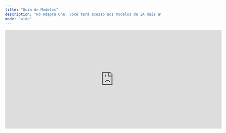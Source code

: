 ```yaml
---
title: "Guia de Modelos"
description: "No Adapta One, você terá acesso aos modelos de IA mais avançados e atualizados do mundo, dentro de uma única assinatura. Acesse os conteúdos abaixo para dominar todos os modelos disponíveis. Conhecimento é poder! "
mode: "wide"
---
```


<iframe width="700" height="320" src="https://www.youtube.com/embed/uxe79rUrzSw?si=ajxhvBP6ALcm6rwp&controls=0" title="YouTube video player" frameborder="0" allow="accelerometer; autoplay; clipboard-write; encrypted-media; gyroscope; picture-in-picture; web-share" referrerpolicy="strict-origin-when-cross-origin" allowfullscreen />

**Modelos de Texto e Visão**

Acesse um dos nossos artigos abaixo para entender tudo sobre cada modelo disponível na nossa plataforma.&#x20;

<CardGroup cols={3}>
  <Card href="guia-de-modelos/gpt" img="gpt.jpg">
    Copy de até 2 linhas.&#x20;
    Copy de até 2 linhas.&#x20;
  </Card>

  <Card img="claude.jpg">
    Copy de até 2 linhas.&#x20;
    Copy de até 2 linhas.&#x20;
  </Card>

  <Card img="gemini.jpg">
    Copy de até 2 linhas.&#x20;
    Copy de até 2 linhas.&#x20;
  </Card>

  <Card img="one.jpg">
    Copy de até 2 linhas.&#x20;
    Copy de até 2 linhas.&#x20;
  </Card>

  <Card img="llamma.jpg">
    Copy de até 2 linhas.&#x20;
    Copy de até 2 linhas.&#x20;
  </Card>

  <Card img="mistral.jpg">
    Copy de até 2 linhas.&#x20;
    Copy de até 2 linhas.&#x20;
  </Card>

  <Card img="grok.jpg">
    Copy de até 2 linhas.&#x20;
    Copy de até 2 linhas.&#x20;
  </Card>

  <Card img="perplexity.jpg">
    Copy de até 2 linhas.&#x20;
    Copy de até 2 linhas.&#x20;
  </Card>

  <Card img="sabia.jpg">
    Copy de até 2 linhas.&#x20;
    Copy de até 2 linhas.&#x20;
  </Card>

  <Card img="deepseek.jpg">
    Copy de até 2 linhas.&#x20;
    Copy de até 2 linhas.&#x20;
  </Card>
</CardGroup>

### Modelos de Imagem

<CardGroup cols={3}>
  <Card img="dalle.jpg">
    Copy de até 2 linhas.&#x20;
    Copy de até 2 linhas.&#x20;
  </Card>

  <Card img="flux.jpg">
    Copy de até 2 linhas.&#x20;
    Copy de até 2 linhas.&#x20;
  </Card>

  <Card img="ideogram.jpg">
    Copy de até 2 linhas.&#x20;
    Copy de até 2 linhas.&#x20;
  </Card>

  <Card img="stable.jpg">
    Copy de até 2 linhas.&#x20;
    Copy de até 2 linhas.&#x20;
  </Card>

  <Card img="imagen.jpg">
    Copy de até 2 linhas.&#x20;
    Copy de até 2 linhas.&#x20;
  </Card>
</CardGroup>

###